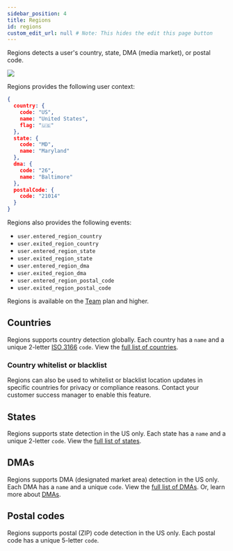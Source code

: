 ```yaml
---
sidebar_position: 4
title: Regions
id: regions
custom_edit_url: null # Note: This hides the edit this page button
---
```


Regions detects a user's country, state, DMA (media market), or postal code.

<img src="https://images.ctfassets.net/f2vbu16fzuly/2pca0FMJnc8f3KqnR3VXKF/760a5eda627a7294231f900a1f20c5f8/regions.svg" className="hero-image" />

Regions provides the following user context:

```json
{
  country: {
    code: "US",
    name: "United States",
    flag: "🇺🇸"
  },
  state: {
    code: "MD",
    name: "Maryland"
  },
  dma: {
    code: "26",
    name: "Baltimore"
  },
  postalCode: {
    code: "21014"
  }
}
```

Regions also provides the following events:

- `user.entered_region_country`
- `user.exited_region_country`
- `user.entered_region_state`
- `user.exited_region_state`
- `user.entered_region_dma`
- `user.exited_region_dma`
- `user.entered_region_postal_code`
- `user.exited_region_postal_code`

Regions is available on the [Team](https://radar.io/pricing) plan and higher.

## Countries

Regions supports country detection globally. Each country has a `name` and a unique 2-letter [ISO 3166](https://en.wikipedia.org/wiki/List_of_ISO_3166_country_codes) `code`. View the [full list of countries](/regions/countries).

### Country whitelist or blacklist

Regions can also be used to whitelist or blacklist location updates in specific countries for privacy or compliance reasons. Contact your customer success manager to enable this feature.

## States

Regions supports state detection in the US only. Each state has a `name` and a unique 2-letter `code`. View the [full list of states](/regions/states).

## DMAs

Regions supports DMA (designated market area) detection in the US only. Each DMA has a `name` and a unique `code`. View the [full list of DMAs](/regions/dmas). Or, learn more about [DMAs](https://en.wikipedia.org/wiki/Media_market).

## Postal codes

Regions supports postal (ZIP) code detection in the US only. Each postal code has a unique 5-letter `code`.
